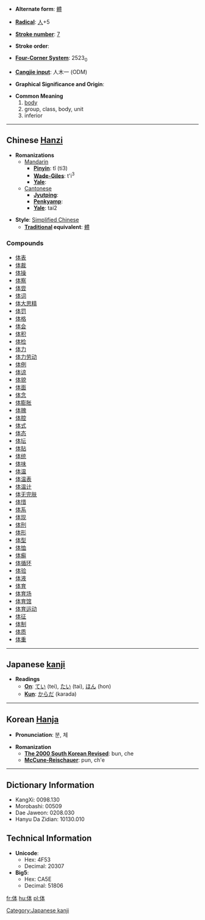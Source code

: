 * '''Alternate form''': [[體]]

* '''[[Wiktionary:Chinese radical index| Radical]]''': [[Wiktionary:Chinese radical index 人|人]]+5

* '''[[Wiktionary:Chinese total strokes index|Stroke number]]''': [[Wiktionary:Chinese total strokes index 7|7]]

* '''Stroke order''': 

* '''[[Wiktionary:Chinese four corner index|Four-Corner System]]''': 2523<sub>0</sub>

* '''[[Wiktionary:Chinese Cangjie index|Cangjie input]]''': 人木一 (ODM)

* '''Graphical Significance and Origin''': 

* '''Common Meaning'''
*# [[body]]
*# group, class, body, unit
*# inferior

----

== Chinese [[Hanzi]] ==

* '''Romanizations'''
** [[Mandarin]]
*** '''[[Pinyin]]''': tǐ (ti3)
*** '''[[Wade-Giles]]''': t'i<sup>3</sup>
*** '''[[Yale]]''': 
**[[Cantonese]]
***'''[[Jyutping]]''':
***'''[[Penkyamp]]''': 
***'''[[Yale]]''': tai2

* '''Style''': [[Simplified Chinese]] 
** '''[[Traditional Chinese|Traditional]] equivalent''': [[體]]

===Compounds===
*[[体表]]
*[[体裁]]
*[[体操]]
*[[体察]]
*[[体尝]]
*[[体词]]
*[[体大思精]]
*[[体罚]]
*[[体格]]
*[[体会]]
*[[体积]]
*[[体检]]
*[[体力]]
*[[体力劳动]]
*[[体例]]
*[[体谅]]
*[[体貌]]
*[[体面]]
*[[体念]]
*[[体膨胀]]
*[[体魄]]
*[[体腔]]
*[[体式]]
*[[体态]]
*[[体坛]]
*[[体贴]]
*[[体统]]
*[[体味]]
*[[体温]]
*[[体温表]]
*[[体温计]]
*[[体无完肤]]
*[[体惜]]
*[[体系]]
*[[体现]]
*[[体刑]]
*[[体形]]
*[[体型]]
*[[体恤]]
*[[体癣]]
*[[体循环]]
*[[体验]]
*[[体液]]
*[[体育]]
*[[体育场]]
*[[体育馆]]
*[[体育运动]]
*[[体征]]
*[[体制]]
*[[体质]]
*[[体重]]


----

== Japanese [[kanji]] ==

* '''Readings'''
** '''[[On]]''': [[てい]] (tei), [[たい]] (tai), [[ほん]] (hon)
** '''[[Kun]]''': [[からだ]] (karada)
 
[[Category:Japanese kanji]]
----

== Korean [[Hanja]] ==

* '''Pronunciation''': 분, 체

* '''Romanization'''
** '''[[The 2000 South Korean Revised Romanization|The 2000 South Korean Revised]]''': bun, che
** '''[[McCune-Reischauer]]''': pun, ch'e

----

== Dictionary Information ==

* KangXi: 0098.130
* Morobashi: 00509
* Dae Jaweon: 0208.030
* Hanyu Da Zidian: 10130.010

== Technical Information ==

* '''Unicode''':
** Hex: 4F53
** Decimal: 20307
* '''Big5''':
** Hex: CA5E
** Decimal: 51806

[[fr:体]]
[[hu:体]]
[[pl:体]]